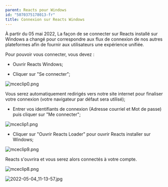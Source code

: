 ```yaml
---
parent: Reacts pour Windows
id: "5070375178013-fr"
title: Connexion sur Reacts Windows
---
```

À partir du 05 mai 2022, La façon de se connecter sur Reacts installé sur Windows a changé pour correspondre aux flux de connexion de nos autres plateformes afin de fournir aux utilisateurs une expérience unifiée.

Pour pouvoir vous connecter, vous devez :

- Ouvrir Reacts Windows;

- Cliquer sur "Se connecter";

![mceclip0.png](@assets/attachments/mceclip0.png)

Vous serez automatiquement redirigés vers notre site internet pour finaliser votre connexion (votre navigateur par défaut sera utilisé);

- Entrer vos identifiants de connexion (Adresse courriel et Mot de passe) puis cliquer sur "Me connecter";

![mceclip1.png](@assets/attachments/mceclip1.png)

- Cliquer sur "Ouvrir Reacts Loader" pour ouvrir Reacts installer sur Windows;

![mceclip9.png](@assets/attachments/mceclip9.png)

Reacts s'ouvrira et vous serez alors connectés à votre compte.

![mceclip8.png](@assets/attachments/mceclip8.png)

![2022-05-04_11-13-57.jpg](@assets/attachments/2022-05-04_11-13-57.jpg)
